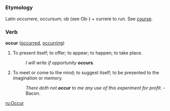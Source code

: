 =={{en}}==

===Etymology===
Latin ''occurrere'', occursum; ob (see Ob-) + currere to run. See [[course]].

===Verb===
'''occur''' ([[occurred]], [[occurring]])
#To present itself; to offer; to appear; to happen; to take place.
#:''I will write if opportunity '''occurs'''.''
#To meet or come to the mind; to suggest itself; to be presented to the imagination or memory.
#:''There doth not '''occur''' to me any use of this experiment for profit.'' - Bacon.

[[ru:Occur]]